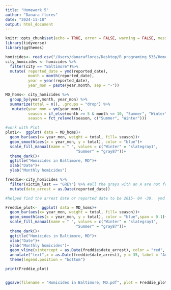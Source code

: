 ```yaml
---
title: "Homework 5"
author: "Danara flores"
date: "2024-11-18"
output: html_document
---
```


```r
knitr::opts_chunk$set(echo = TRUE, error = FALSE, warning = FALSE, message = FALSE)
library(tidyverse)
library(ggthemes)
```


```r
homicides<- read.csv("/Users/danaraflores/Desktop/R programing 535/Homework 5/hw 5/data/homicide-data.csv")
city_homicides <- homicides %>%
  filter(city == "Baltimore")%>%
  mutate( reported_date = ymd(reported_date),
          month = month(reported_date),
          year = year(reported_date),
          year_mon = paste(year,month, sep = "-")) 
```


```r
MD_homs<- city_homicides %>% 
  group_by(year,month, year_mon) %>%
  summarize(total = n(), .groups = "drop") %>% 
   mutate(year_mon = ym(year_mon),  
          season = if_else(month >= 5 & month <= 10, "Summer", "Winter"),  
          season = fct_relevel(season, c("Summer", "Winter")))
```

```r
#work with Plot
plot1<-  ggplot( data = MD_homs)+
  geom_bar(aes(x= year_mon, weight = total, fill= season))+ 
  geom_smooth(aes(x = year_mon, y = total), color = "blue")+
  scale_fill_manual(name = " ", values = c("Winter" = "slategray1",
                               "Summer" = "gray87"))+
  theme_dark()+
  ggtitle("Homicides in Baltimore, MD")+
  xlab("Date")+
  ylab("Monthly homicides")
```


```r
freddie<-city_homicides %>% 
  filter(victim_last == "GREY") %>% #all the grays with an A are not freddie, has to use grey with E
  mutate(date_arrest = as.Date(reported_date))

#helped find the arrest date or reported date to be 2015- 04 -30.  ymd

```

```r

Freddie_plot<-  ggplot( data = MD_homs)+
  geom_bar(aes(x= year_mon, weight = total, fill= season))+ 
  geom_smooth(aes(x = year_mon, y = total), color = "blue",span = 0.1)+      
  scale_fill_manual(name = " ", values = c("Winter" = "slategray1",
                               "Summer" = "gray87"))+ 
  theme_dark()+
  ggtitle("Homicides in Baltimore, MD")+
  xlab("Date")+
  ylab("Monthly homicides")+
  geom_vline(xintercept = as.Date(freddie$date_arrest), color = "red", linetype = 2, size = 2)+
  annotate("text",x = as.Date(freddie$date_arrest), y = 35, label = "Arrest of Freddie Grey", color = "white", hjust =1.05, size = 6) +
  theme(legend.position = "bottom")

print(Freddie_plot)


ggsave(filename = "Homicides in Baltimore, MD.pdf", plot = Freddie_plot, path = "/Users/danaraflores/Desktop/R programing 535/Homework 5/hw 5/writing", width = 15, height = 4)
```

